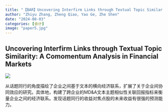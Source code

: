 ```yaml
---
title: "【BAR】Uncovering Interfirm Links through Textual Topic Similarity: A Comomentum Analysis in Financial Markets"
author: "Zhiyu Zhang, Zheng Qiao, Yao Ge, Zhe Shen"
date: "2024-08-03"
categories: [会计]
image: "paper5.jpg"
---
```


## Uncovering Interfirm Links through Textual Topic Similarity: A Comomentum Analysis in Financial Markets

![](https://raw.githubusercontent.com/liyuanaa/my-images/main/img/20240802-1.png)

:::{#hero-heading}

从话题同行的角度描绘了企业之间基于文本的横向经济联系，扩展了关于企业间协同效应的研究。具体地，构建了跨企业的MD&A文本主题相似性关联回报指标来衡量企业之间的经济联系。发现话题同行的收益对焦点股的未来收益有很强的预测能力。
:::
